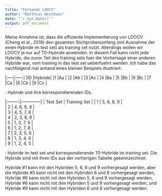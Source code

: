 ```yaml
---
title: "Fernando LOOCV"
author: "Matthias Westhues"
date: "`r Sys.Date()`"
output: pdf_document
---
```


Meine Annahme ist, dass die effiziente Implementierung von LOOCV (Cheng et al.,
2016) den gesamten Stichprobenumfang (mit Ausnahme der einen Hybride im test 
set) als training set nutzt.
Allerdings wollen wir LOOCV ja nur auf T0-Hybride anwenden.
In diesem Fall kann nicht jede Hybride, die zuvor Teil des training sets fuer 
die Vorhersage einer anderen Hybride war, vom training in das test set 
ueberfuehrt werden.
Ich habe das nachfolgend mal anhand eines kleinen Beispiels illustriert:

|:---:|:----:|
|ID   |Hybride|
|1    |Aa     |
|2    |Ab     |
|3    |Ac     |
|4    |Ba     |
|5    |Bb     |
|6    |Bc     |
|7    |Ca     |
|8    |Cb     |
|9    |Cc     |

: Hybride und ihre korrespondierenden IDs.

|:--------:|:------------:|
| Test Set | Training Set |
| 1        | 5, 6, 8, 9   |        
| 2        | 4, 6, 8, 9   |        
| 3        | 4, 5, 7, 8   |        
| 4        | 2, 3, 8, 9   |        
| 5        | 1, 3, 7, 9   |        
| 6        | 1, 2, 7, 8   |        
| 7        | 2, 3, 5, 6   |        
| 8        | 1, 3, 4, 6   |        
| 9        | 1, 2, 4, 5   |        

: Hybride im test set und korrespondierende T0-Hybride im training set. Die Hybride sind mit ihren IDs aus der vorherigen Tabelle gekennzeichnet. 

Hybride \#1 kann mit den Hybriden 5, 6, 8 und 9 vorhergesagt werden, aber die
Hybride \#5 kann nicht mit den Hybriden 6 und 8 vorhergesagt werden, Hybride 
\#6 kann nicht mit den Hybriden 5, 6 und 9 vorhergesagt werden, Hybride \#8 
kann nicht mit den Hybriden 5 und 9 vorhergesagt werden, und Hybride \#9 kann 
nicht mit den Hybriden 6 und 8 vorhergesagt werden.